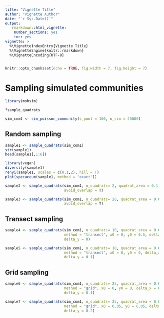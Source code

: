 ```yaml
---
title: "Vignette Title"
author: "Vignette Author"
date: "`r Sys.Date()`"
output:
   rmarkdown::html_vignette:
    number_sections: yes
    toc: yes
vignette: >
  %\VignetteIndexEntry{Vignette Title}
  %\VignetteEngine{knitr::rmarkdown}
  %\VignetteEncoding{UTF-8}
---
```



```r
knitr::opts_chunk$set(echo = TRUE, fig.width = 7, fig.height = 7)
```

# Sampling simulated communities

```r
library(mobsim)
```

```r
?sample_quadrats
```


```r
sim_com1 <- sim_poisson_community(s_pool = 100, n_sim = 20000)
```

## Random sampling

```r
sample1 <- sample_quadrats(sim_com1)
str(sample1)
head(sample1[,1:6])
```

```r
library(vegan)
diversity(sample1)
renyi(sample1, scales = c(0,1,2), hill = T)
plot(specaccum(sample1, method = "exact"))
```

```r
sample2 <- sample_quadrats(sim_com1, n_quadrats= 2, quadrat_area = 0.1,
                           avoid_overlap = T)
```

```r
sample3 <- sample_quadrats(sim_com1, n_quadrats= 20, quadrat_area = 0.001,
                           avoid_overlap = T)
```

## Transect sampling

```r
sample4 <- sample_quadrats(sim_com1, n_quadrats= 10, quadrat_area = 0.005,
                           method = "transect", x0 = 0, y0 = 0.5, delta_x = 0.1,
                           delta_y = 0)

sample5 <- sample_quadrats(sim_com1, n_quadrats= 10, quadrat_area = 0.005,
                           method = "transect", x0 = 0, y0 = 0, delta_x = 0.1,
                           delta_y = 0.1)
```
                      
## Grid sampling

```r
sample6 <- sample_quadrats(sim_com1, n_quadrats= 25, quadrat_area = 0.005,
                           method = "grid", x0 = 0, y0 = 0, delta_x = 0.1,
                           delta_y = 0.1)

sample7 <- sample_quadrats(sim_com1, n_quadrats= 25, quadrat_area = 0.005,
                           method = "grid", x0 = 0.05, y0 = 0.05, delta_x = 0.2,
                           delta_y = 0.2)
```

